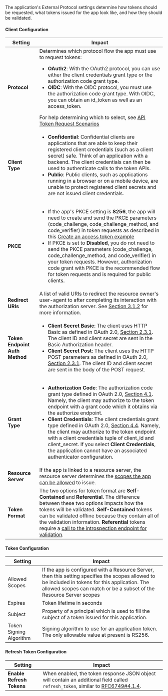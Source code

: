 
The application's External Protocol settings determine how tokens should be requested, what tokens issued for the app look like, and how they should be validated.  


#### Client Configuration

  | Setting | Impact |
  | --- | --- |
  | **Protocol**   |  Determines which protocol flow the app must use to request tokens:<ul><li><b>OAuth2</b>: With the OAuth2 protocol, you can use either the client credentials grant type or the authorization code grant type.</li><li><b>OIDC</b>: With the OIDC protocol, you must use the authorization code grant type. With OIDC, you can obtain an id_token as well as an access_token. </li></ul>For help determining which to select, see [API Token Request Scenarios](/docs/create-api-token#token-request-scenarios)  | 
  |  **Client Type**  |  <ul><li><b>Confidential</b>: Confidential clients are applications that are able to keep their registered client credentials (such as a client secret) safe. Think of an application with a backend. The client credentials can then be used to authenticate calls to the token APIs. </li><li><b>Public</b>: Public clients, such as applications running in a browser or on a mobile device, are unable to protect registered client secrets and are not issued client credentials. </li></ul>   |
  |  **PKCE**  | <ul><li>If the app's PKCE setting is **S256**, the app will need to create and send the PKCE parameters (code_challenge, code_challenge_method, and code_verifier) in token requests as described in this [Create an access token example](/docs/create-api-token#authorization-code-with-pkce-confidential-client)</li><li>If PKCE is set to **Disabled**, you do not need to send the PKCE parameters (code_challenge, code_challenge_method, and code_verifier) in your token requests. However, authorization code grant with PKCE is the recommended flow for token requests and is required for public clients.</li></ul> |  
  |  **Redirect URIs**  |  A list of valid URIs to redirect the resource owner's user-agent to after completing its interaction with the authorization server. See [Section 3.1.2](https://datatracker.ietf.org/doc/html/rfc6749#section-3.1.2) for more information.   |
  |  **Token Endpoint Auth Method**  |  <ul><li><b>Client Secret Basic</b>: The client uses HTTP Basic as defined in OAuth 2.0, [Section 2.3.1](https://www.rfc-editor.org/rfc/rfc6749#section-2.3.1). The client ID and client secret are sent in the Basic Authorization header.</li><li><b>Client Secret Post</b>: The client uses the HTTP POST parameters as defined in OAuth 2.0, [Section 2.3.1](https://www.rfc-editor.org/rfc/rfc6749#section-2.3.1). The client ID and client secret are sent in the body of the POST request.</li></ul>   |
  |  **Grant Type**  |  <ul><li><b>Authorization Code</b>: The authorization code grant type defined in OAuth 2.0, [Section 4.1](https://www.rfc-editor.org/rfc/rfc6749#section-4.1). Namely, the client may authorize to the token endpoint with a grant code which it obtains via the authorize endpoint.</li><li><b>Client Credentials</b>: The client credentials grant type defined in OAuth 2.0, [Section 4.4](https://www.rfc-editor.org/rfc/rfc6749#section-4.4). Namely, the client may authorize to the token endpoint with a client credentials tuple of client_id and client_secret. If you select **Client Credentials**, the application cannot have an associated authenticator configuration.</li></ul>   |
  |  **Resource Server**  |  If the app is linked to a resource server, the resource server determines the [scopes the app can be allowed](/docs/api-scopes) to issue.   |
  |  **Token Format**  |  The two options for token format are **Self-Contained** and **Referential**. The difference between these two options impacts how the tokens will be validated. **Self-Contained** tokens can be validated offline because they contain all of the validation information. **Referential** tokens require a [call to the introspection endpoint for validation](/docs/validate-access-tokens).  |
 

#### Token Configuration
| Setting | Impact |
| --- | --- |  
| Allowed Scopes | If the app is configured with a Resource Server, then this setting specifies the scopes allowed to be included in tokens for this application. The allowed scopes can match or be a subset of the Resource Server scopes |  
| Expires | Token lifetime in seconds |  
| Subject | Property of a principal which is used to fill the subject of a token issued for this application. |  
| Token Signing Algorithm | Signing algorithm to use for an application token. The only allowable value at present is RS256. |  

#### Refresh Token Configuration
| Setting | Impact |
| --- | --- |  
| **Enable Refresh Tokens** | When enabled, the token response JSON object will contain an additional field called `refresh_token`, similar to [RFC6749#4.1.4](https://datatracker.ietf.org/doc/html/rfc6749#section-4.1.4). |  
